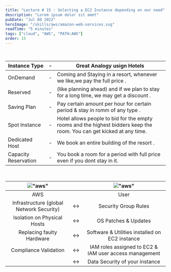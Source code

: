 ```yaml
---
title: "Lecture # 15 : Selecting a EC2 Instance depending on our need"
description: "Lorem ipsum dolor sit amet"
pubDate: "Jul 08 2022"
heroImage: "/skills/aws/amazon-web-services.svg"
readTime: "5 minutes"
tags: ["cloud", "AWS", "PATH:AWS"]
order: 15
---
```



<Section link="introduction" title="Which Purchacing Option is right for me?" />
<br />

| Instance Type        | -   | Great Analogy usign Hotels                                                                                            |
| -------------------- | --- | --------------------------------------------------------------------------------------------------------------------- |
| OnDemand             | -   | Coming and Staying in a resort, whenever we like,we pay the full price .                                              |
| Reserved             | -   | (like planning ahead) and if we plan to stay for a long time, we may get a discount .                                 |
| Saving Plan          | -   | Pay certain amount per hour for certain period & stay in romm of any type .                                           |
| Spot Instance        | -   | Hotel allows people to bid for the empty rooms and the highest bidders keep the room. You can get kicked at any time. |
| Dedicated Host       | -   | We book an entire building of the resort .                                                                            |
| Capacity Reservation | -   | You book a room for a period with full price even if you dont stay in it.                                             |

<br />
<Section link="introduction" title="Shared Responsiblity Model for EC2" />

| !["aws"](/content/cloud/aws/icons/amazon-web-services.svg) |     | !["aws"](/content/cloud/aws/icons/Res_Authenticated-User_48_Light.svg) |
| :--------------------------------------------------------: | --- | :--------------------------------------------------------------------: |
|                            AWS                             |     |                                  User                                  |
|          Infrastructure (global Network Security)          | ↔️  |                          Security Group Rules                          |
|                Isolation on Physical Hosts                 | ↔️  |                          OS Patches & Updates                          |
|                 Replacing faulty Hardware                  | ↔️  |             Software & Utilities installed on EC2 instance             |
|                   Compliance Validation                    | ↔️  |         IAM roles assigned to EC2 & IAM user access management         |
|                                                            | ↔️  |                     Data Security of your instance                     |
